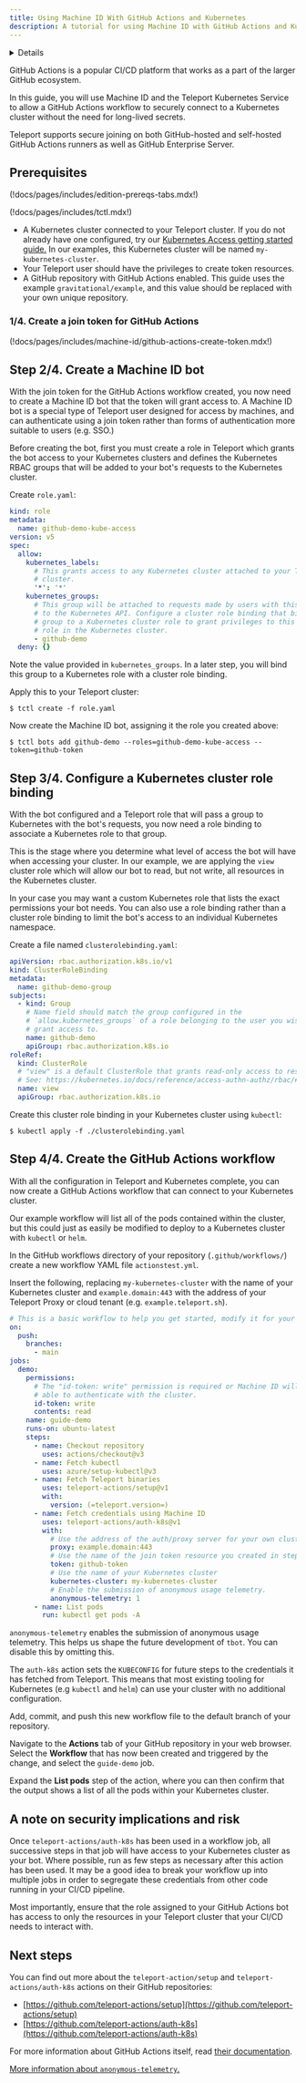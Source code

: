 ```yaml
---
title: Using Machine ID With GitHub Actions and Kubernetes
description: A tutorial for using Machine ID with GitHub Actions and Kubernetes
---
```


<Details
  title="Version warning"
  opened={true}
  scope={["oss", "enterprise"]}
  scopeOnly={true}
  min="11.0"
>
  Machine ID for GitHub Actions is available starting from Teleport `v11.0`.
</Details>

GitHub Actions is a popular CI/CD platform that works as a part of the larger
GitHub ecosystem.

In this guide, you will use Machine ID and the Teleport Kubernetes Service to
allow a GitHub Actions workflow to securely connect to a Kubernetes cluster
without the need for long-lived secrets.

Teleport supports secure joining on both GitHub-hosted and self-hosted GitHub
Actions runners as well as GitHub Enterprise Server.

## Prerequisites

(!docs/pages/includes/edition-prereqs-tabs.mdx!)

(!docs/pages/includes/tctl.mdx!)

- A Kubernetes cluster connected to your Teleport cluster. If you do not already
have one configured, try our
[Kubernetes Access getting started guide.](../../kubernetes-access/getting-started.mdx)
In our examples, this Kubernetes cluster will be named `my-kubernetes-cluster`.
- Your Teleport user should have the privileges to create token resources.
- A GitHub repository with GitHub Actions enabled. This guide uses the example
`gravitational/example`, and this value should be replaced with your own unique
repository.

### 1/4. Create a join token for GitHub Actions

(!docs/pages/includes/machine-id/github-actions-create-token.mdx!)

## Step 2/4. Create a Machine ID bot

With the join token for the GitHub Actions workflow created, you now need to
create a Machine ID bot that the token will grant access to. A Machine ID bot is
a special type of Teleport user designed for access by machines, and can
authenticate using a join token rather than forms of authentication more
suitable to users (e.g. SSO.)

Before creating the bot, first you must create a role in Teleport which grants
the bot access to your Kubernetes clusters and defines the Kubernetes RBAC
groups that will be added to your bot's requests to the Kubernetes cluster.

Create `role.yaml`:

```yaml
kind: role
metadata:
  name: github-demo-kube-access
version: v5
spec:
  allow:
    kubernetes_labels:
      # This grants access to any Kubernetes cluster attached to your Teleport
      # cluster.
      '*': '*'
    kubernetes_groups:
      # This group will be attached to requests made by users with this role
      # to the Kubernetes API. Configure a cluster role binding that binds this 
      # group to a Kubernetes cluster role to grant privileges to this Teleport 
      # role in the Kubernetes cluster.
      - github-demo
  deny: {}
```

Note the value provided in `kubernetes_groups`. In a later step, you will bind
this group to a Kubernetes role with a cluster role binding.

Apply this to your Teleport cluster:

```code
$ tctl create -f role.yaml
```

Now create the Machine ID bot, assigning it the role you created above:

```code
$ tctl bots add github-demo --roles=github-demo-kube-access --token=github-token
```

## Step 3/4. Configure a Kubernetes cluster role binding

With the bot configured and a Teleport role that will pass a group to
Kubernetes with the bot's requests, you now need a role binding to associate a
Kubernetes role to that group.

This is the stage where you determine what level of access the bot will have
when accessing your cluster. In our example, we are applying the `view` cluster
role which will allow our bot to read, but not write, all resources in the
Kubernetes cluster.

In your case you may want a custom Kubernetes role that lists the exact
permissions your bot needs. You can also use a role binding rather than a
cluster role binding to limit the bot's access to an individual Kubernetes
namespace.

Create a file named `clusterolebinding.yaml`:

```yaml
apiVersion: rbac.authorization.k8s.io/v1
kind: ClusterRoleBinding
metadata:
  name: github-demo-group
subjects:
  - kind: Group
    # Name field should match the group configured in the 
    # `allow.kubernetes_groups` of a role belonging to the user you wish to
    # grant access to.
    name: github-demo
    apiGroup: rbac.authorization.k8s.io
roleRef:
  kind: ClusterRole
  # "view" is a default ClusterRole that grants read-only access to resources
  # See: https://kubernetes.io/docs/reference/access-authn-authz/rbac/#user-facing-roles
  name: view
  apiGroup: rbac.authorization.k8s.io
```

Create this cluster role binding in your Kubernetes cluster using `kubectl`:

```
$ kubectl apply -f ./clusterolebinding.yaml
```

## Step 4/4. Create the GitHub Actions workflow

With all the configuration in Teleport and Kubernetes complete, you can now
create a GitHub Actions workflow that can connect to your Kubernetes cluster.

Our example workflow will list all of the pods contained within the cluster,
but this could just as easily be modified to deploy to a Kubernetes cluster with
`kubectl` or `helm`.

In the GitHub workflows directory of your repository (`.github/workflows/`)
create a new workflow YAML file `actionstest.yml`.

Insert the following, replacing `my-kubernetes-cluster` with the name of your
Kubernetes cluster and `example.domain:443` with the address of your Teleport
Proxy or cloud tenant (e.g. `example.teleport.sh`).

```yaml
# This is a basic workflow to help you get started, modify it for your needs.
on:
  push:
    branches:
      - main
jobs:
  demo:
    permissions:
      # The "id-token: write" permission is required or Machine ID will not be 
      # able to authenticate with the cluster.
      id-token: write
      contents: read
    name: guide-demo
    runs-on: ubuntu-latest
    steps:
      - name: Checkout repository
        uses: actions/checkout@v3
      - name: Fetch kubectl
        uses: azure/setup-kubectl@v3
      - name: Fetch Teleport binaries
        uses: teleport-actions/setup@v1
        with:
          version: (=teleport.version=)
      - name: Fetch credentials using Machine ID
        uses: teleport-actions/auth-k8s@v1
        with:
          # Use the address of the auth/proxy server for your own cluster.
          proxy: example.domain:443
          # Use the name of the join token resource you created in step 1.
          token: github-token
          # Use the name of your Kubernetes cluster
          kubernetes-cluster: my-kubernetes-cluster
          # Enable the submission of anonymous usage telemetry.
          anonymous-telemetry: 1
      - name: List pods
        run: kubectl get pods -A
```

`anonymous-telemetry` enables the submission of anonymous usage telemetry. This
helps us shape the future development of `tbot`. You can disable this by
omitting this.

The `auth-k8s` action sets the `KUBECONFIG` for future steps to the credentials
it has fetched from Teleport. This means that most existing tooling for
Kubernetes (e.g `kubectl` and `helm`) can use your cluster with no additional
configuration.

Add, commit, and push this new workflow file to the default branch of your
repository.

Navigate to the **Actions** tab of your GitHub repository in your web browser.
Select the **Workflow** that has now been created and triggered by the change,
and select the `guide-demo` job.

Expand the **List pods** step of the action, where you can then confirm that the
output shows a list of all the pods within your Kubernetes cluster.

## A note on security implications and risk

Once `teleport-actions/auth-k8s` has been used in a workflow job, all successive
steps in that job will have access to your Kubernetes cluster as your bot. Where
possible, run as few steps as necessary after this action has been used. It may
be a good idea to break your workflow up into multiple jobs in order to
segregate these credentials from other code running in your CI/CD pipeline.

Most importantly, ensure that the role assigned to your GitHub Actions bot has
access to only the resources in your Teleport cluster that your CI/CD needs to
interact with.

## Next steps

You can find out more about the `teleport-action/setup` and
`teleport-actions/auth-k8s` actions on their GitHub repositories:

- [https://github.com/teleport-actions/setup](https://github.com/teleport-actions/setup)
- [https://github.com/teleport-actions/auth-k8s](https://github.com/teleport-actions/auth-k8s)

For more information about GitHub Actions itself, read
[their documentation](https://docs.github.com/en/actions).

[More information about `anonymous-telemetry`.](../reference/telemetry.mdx)
